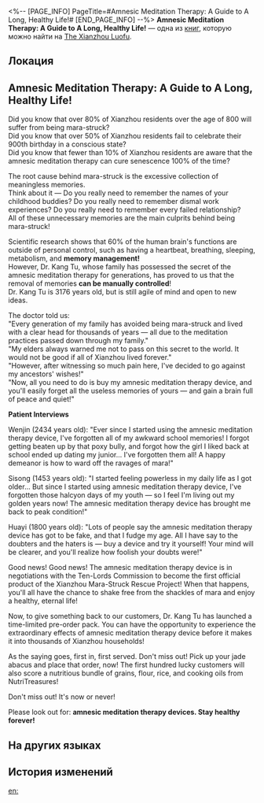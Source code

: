 <%-- [PAGE_INFO]
PageTitle=#Amnesic Meditation Therapy: A Guide to A Long, Healthy Life!#
[END_PAGE_INFO] --%>
{{Дополнить}}
{{Книга Инфобокс
|id           = 158
|partIds      = 190339
|Название     = 
|Изображение  = Иконка Пергамент Сяньчжоу.png
|Мир          = The Xianzhou Luofu
|Томов        = 1
|Автор        = <!--нужно добавить-->
|Описание     = An advertisement that claims to be a therapy to avoid becoming mara-stricken. Heirs to this line of therapy decide to violate the work of their ancestors.
|Том1         = {{tx}}
|Источник1    = {{tx|Отсутствует источник}}
|Персонажи    = 
|Фракции      = 
}}
'''Amnesic Meditation Therapy: A Guide to A Long, Healthy Life!''' — одна из [[Книги|книг]], которую можно найти на [[The Xianzhou Luofu]].

==Локация==
{{Отметка карты|<!--название карты-->|<!--id отметки-->}}

==Amnesic Meditation Therapy: A Guide to A Long, Healthy Life!==
Did you know that over 80% of Xianzhou residents over the age of 800 will suffer from being mara-struck?<br />
Did you know that over 50% of Xianzhou residents fail to celebrate their 900th birthday in a conscious state?<br />
Did you know that fewer than 10% of Xianzhou residents are aware that the amnesic meditation therapy can cure senescence 100% of the time?

The root cause behind mara-struck is the excessive collection of meaningless memories.<br />
Think about it &mdash; Do you really need to remember the names of your childhood buddies? Do you really need to remember dismal work experiences? Do you really need to remember every failed relationship?<br />
All of these unnecessary memories are the main culprits behind being mara-struck!

Scientific research shows that 60% of the human brain's functions are outside of personal control, such as having a heartbeat, breathing, sleeping, metabolism, and '''memory management!'''<br />
However, Dr. Kang Tu, whose family has possessed the secret of the amnesic meditation therapy for generations, has proved to us that the removal of memories '''can be manually controlled'''!<br />
Dr. Kang Tu is 3176 years old, but is still agile of mind and open to new ideas.

The doctor told us: <br />"Every generation of my family has avoided being mara-struck and lived with a clear head for thousands of years &mdash; all due to the meditation practices passed down through my family."<br />
"My elders always warned me not to pass on this secret to the world. It would not be good if all of Xianzhou lived forever."<br />
"However, after witnessing so much pain here, I've decided to go against my ancestors' wishes!"<br />
"Now, all you need to do is buy my amnesic meditation therapy device, and you'll easily forget all the useless memories of yours &mdash; and gain a brain full of peace and quiet!"

'''Patient Interviews'''

Wenjin (2434 years old): "Ever since I started using the amnesic meditation therapy device, I've forgotten all of my awkward school memories! I forgot getting beaten up by that poxy bully, and forgot how the girl I liked back at school ended up dating my junior... I've forgotten them all! A happy demeanor is how to ward off the ravages of mara!"

Sisong (1453 years old): "I started feeling powerless in my daily life as I got older... But since I started using amnesic meditation therapy device, I've forgotten those halcyon days of my youth &mdash; so I feel I'm living out my golden years now! The amnesic meditation therapy device has brought me back to peak condition!"

Huayi (1800 years old): "Lots of people say the amnesic meditation therapy device has got to be fake, and that I fudge my age. All I have say to the doubters and the haters is &mdash; buy a device and try it yourself! Your mind will be clearer, and you'll realize how foolish your doubts were!"

Good news! Good news! The amnesic meditation therapy device is in negotiations with the Ten-Lords Commission to become the first official product of the Xianzhou Mara-Struck Rescue Project! When that happens, you'll all have the chance to shake free from the shackles of mara and enjoy a healthy, eternal life!

Now, to give something back to our customers, Dr. Kang Tu has launched a time-limited pre-order pack. You can have the opportunity to experience the extraordinary effects of amnesic meditation therapy device before it makes it into thousands of Xianzhou households!

As the saying goes, first in, first served. Don't miss out! Pick up your jade abacus and place that order, now! The first hundred lucky customers will also score a nutritious bundle of grains, flour, rice, and cooking oils from NutriTreasures!

Don't miss out! It's now or never!

Please look out for: '''amnesic meditation therapy devices. Stay healthy forever!'''

==На других языках==
{{На других языках
|en   = Amnesic Meditation Therapy: A Guide to A Long, Healthy Life!
|zhs  = 冥想遗忘疗法：健康长生，直到永恒！
|zht  = 冥想遺忘療法：健康長生，直到永恆！
|ja   = 瞑想忘却療法：健康と長寿、永遠に！
|ko   = 명상 망각 요법:영원히 오래오래 건강하게 지내자!
|es   = Terapia de meditación amnésica: ¡guía para una vida larga y saludable!
|fr   = Thérapie de méditation amnésique&nbsp;: Guide pour une longue vie saine&nbsp;!
|ru   = Амнестическая медитация: Путеводитель долгой и здоровой жизни!
|th   = การรักษาด้วยวิธีทำสมาธิลืมเลือน: เพื่อสุขภาพที่แข็งแรงและยั่งยืนตลอดไป!
|vi   = Liệu Pháp Thiền Quên Lãng: Khỏe Mạnh Trường Sinh Vĩnh Hằng!
|de   = Amnesische Meditationstherapie: Eine Anleitung für ein langes, gesundes Leben!
|id   = Terapi Lupa Meditatif: Sehat dan Umur Panjang Selamanya!
|pt   = Terapia de Meditação Amnésica: guia para uma vida longa e saudável!
}}

==История изменений==
{{История изменений|3.5}}

[[en:]]